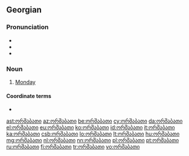 ==Georgian==

===Pronunciation===
* {{ka-IPA}}
* {{audio|ka-ორშაბათი.ogg|Audio (GE)}}
* {{hyphenation|ორ|შა|ბა|თი|lang=ka}}

===Noun===
{{ka-noun}}

# [[Monday]]

====Coordinate terms====
* {{list:days of the week/ka}}

[[ast:ორშაბათი]]
[[az:ორშაბათი]]
[[be:ორშაბათი]]
[[cy:ორშაბათი]]
[[da:ორშაბათი]]
[[el:ორშაბათი]]
[[eu:ორშაბათი]]
[[ko:ორშაბათი]]
[[id:ორშაბათი]]
[[it:ორშაბათი]]
[[ka:ორშაბათი]]
[[csb:ორშაბათი]]
[[lo:ორშაბათი]]
[[lt:ორშაბათი]]
[[hu:ორშაბათი]]
[[mg:ორშაბათი]]
[[nl:ორშაბათი]]
[[nn:ორშაბათი]]
[[pl:ორშაბათი]]
[[pt:ორშაბათი]]
[[ru:ორშაბათი]]
[[fi:ორშაბათი]]
[[tr:ორშაბათი]]
[[vo:ორშაბათი]]